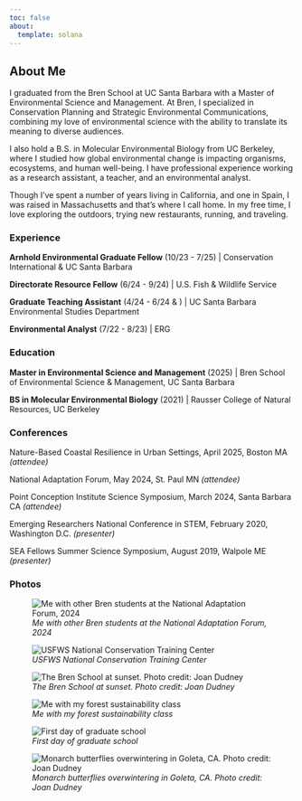 ```yaml
---
toc: false
about:
  template: solana
---
```


## About Me

I graduated from the Bren School at UC Santa Barbara with a Master of Environmental Science and Management. At Bren, I specialized in Conservation Planning and Strategic Environmental Communications, combining my love of environmental science with the ability to translate its meaning to diverse audiences.

I also hold a B.S. in Molecular Environmental Biology from UC Berkeley, where I studied how global environmental change is impacting organisms, ecosystems, and human well-being. I have professional experience working as a research assistant, a teacher, and an environmental analyst.

Though I've spent a number of years living in California, and one in Spain, I was raised in Massachusetts and that's where I call home. In my free time, I love exploring the outdoors, trying new restaurants, running, and traveling.

:::: panel-tabset
### Experience

**Arnhold Environmental Graduate Fellow** (10/23 - 7/25) \| Conservation International & UC Santa Barbara

**Directorate Resource Fellow** (6/24 - 9/24) \| U.S. Fish & Wildlife Service

**Graduate Teaching Assistant** (4/24 - 6/24 & ) \| UC Santa Barbara Environmental Studies Department

**Environmental Analyst** (7/22 - 8/23) \| ERG

### Education

**Master in Environmental Science and Management** (2025) \| Bren School of Environmental Science & Management, UC Santa Barbara

**BS in Molecular Environmental Biology** (2021) \| Rausser College of Natural Resources, UC Berkeley

### Conferences

Nature-Based Coastal Resilience in Urban Settings, April 2025, Boston MA *(attendee)*

National Adaptation Forum, May 2024, St. Paul MN *(attendee)*

Point Conception Institute Science Symposium, March 2024, Santa Barbara CA *(attendee)*

Emerging Researchers National Conference in STEM, February 2020, Washington D.C. *(presenter)*

SEA Fellows Summer Science Symposium, August 2019, Walpole ME *(presenter)*

### Photos

::: {layout-ncol="2"}
![*Me with other Bren students at the National Adaptation Forum, 2024*](naf.jpg)

![*USFWS National Conservation Training Center*](nctc.jpg)

![*The Bren School at sunset. Photo credit: Joan Dudney*](bren.JPG)

![*Me with my forest sustainability class*](forest_class.JPG)

![*First day of graduate school*](first_day.jpg)

![*Monarch butterflies overwintering in Goleta, CA. Photo credit: Joan Dudney*](monarchs.JPG)
:::
::::
